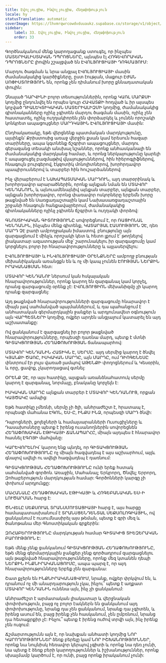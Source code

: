 ```yaml
---
title: Էվոլյուցիա, Ինվոլյուցիա, Հեղափոխություն
locale: hy
statusTranslation: automatic
coverImage: https://lhvmrqwrcowdvduuaukz.supabase.co/storage/v1/object/public/strapi-uploads/small_cover-educacion-fundamental.webp-2d51a7828a2b1309555be27f7e2a61a0.webp
sidebar:
    label: 33. Էվոլյուցիա, Ինվոլյուցիա, Հեղափոխություն
    order: 33
---
```

Գործնականում մենք կարողացանք ստուգել, որ ինչպես ՄԱՏԵՐԻԱԼԻՍՏԱԿԱՆ ԴՊՐՈՑՆԵՐԸ, այնպես էլ ՀՈԳԵՎՈՐԱԿԱՆ ԴՊՐՈՑՆԵՐԸ լիովին շշալցված են ԷՎՈԼՅՈՒՑԻԱՅԻ ԴՈԳՄԱՅՈՒՄ:

Մարդու ծագման և նրա անցյալ ԷՎՈԼՅՈՒՑԻԱՅԻ մասին ժամանակակից կարծիքները, ըստ էության, մաքուր ԷԺԱՆ ՍՈՓԻՍՏՈՒԹՅՈՒՆ են, որոնք չեն դիմանում խորը քննադատական փուլին:

Չնայած ԴԱՐՎԻՆԻ բոլոր տեսություններին, որոնք ԿԱՌԼ ՄԱՐՔՍԻ կողմից ընդունվել են որպես կույր ՀԱՎԱՏՔԻ հոդված և իր այսպես կոչված ԴԻԱԼԵԿՏԻԿԱԿԱՆ ՄԱՏԵՐԻԱԼԻԶՄԻ կողմից, ժամանակակից գիտնականները ոչինչ չգիտեն մարդու ծագման մասին, ոչինչ չեն հաստատել, ոչինչ ուղղակիորեն չեն փորձարկել և չունեն որոշակի կոնկրետ ապացույցներ ՄԱՐԴԿԱՅԻՆ ԷՎՈԼՅՈՒՑԻԱՅԻ մասին:

Ընդհակառակը, եթե վերցնենք պատմական մարդկությունը, այսինքն՝ Քրիստոսից առաջ վերջին քսան կամ երեսուն հազար տարիները, ապա կգտնենք ճշգրիտ ապացույցներ, մարդու գերազանց տեսակի անսխալ նշաններ, որոնք անհասկանալի են ժամանակակից մարդկանց համար, և որոնց ներկայությունը կարելի է ապացուցել բազմաթիվ վկայություններով, հին հիերոգլիֆներով, հնագույն բուրգերով, էկզոտիկ մոնոլիտներով, խորհրդավոր պապիրուսներով և տարբեր հին հուշարձաններով:

Ինչ վերաբերում է ՆԱԽԱՊԱՏՄԱԿԱՆ ՄԱՐԴՈՒՆ, այդ տարօրինակ և խորհրդավոր արարածներին, որոնք այնքան նման են ՄՏԱՎՈՐ ԿԵՆԴԱՆՈՒՆ, և այնուամենայնիվ այնքան տարբեր, այնքան տարբեր, այնքան խորհրդավոր, որոնց փառավոր ոսկորները երբեմն խորը թաքնված են Սառցադաշտային կամ Նախասառցադաշտային շրջանի հնագույն հանքավայրերում, ժամանակակից գիտնականները ոչինչ չգիտեն ճշգրիտ և ուղղակի փորձով:

ԳՆՈՍՏԻԿԱԿԱՆ ԳԻՏՈՒԹՅՈՒՆԸ սովորեցնում է, որ ՌԱՑԻՈՆԱԼ ԿԵՆԴԱՆԻՆ, ինչպես մենք գիտենք, ԿԱՏԱՐՅԱԼ ԷԱՍՈՒԹՅՈՒՆ ՉԷ, դեռ ՄԱՐԴ ՉԷ բառի ամբողջական իմաստով. բնությունը այն զարգացնում է մինչև որոշակի կետ և հետո լքում է՝ թողնելով լիակատար ազատության մեջ՝ շարունակելու իր զարգացումը կամ կորցնելու բոլոր իր հնարավորությունները և այլասերվելու:

ԷՎՈԼՅՈՒՑԻԱՅԻ և ԻՆՎՈԼՅՈՒՑԻԱՅԻ ՕՐԵՆՔՆԵՐԸ ամբողջ բնության մեխանիկական առանցքն են և ոչ մի կապ չունեն ԷՈՒԹՅԱՆ ՆԵՐՔԻՆ ԻՐԱԿԱՆԱՑՄԱՆ հետ:

ՄՏԱՎՈՐ ԿԵՆԴԱՆՈՒ ներսում կան հսկայական հնարավորություններ, որոնք կարող են զարգանալ կամ կորչել, դրանց զարգացումը օրենք չէ: ԷՎՈԼՅՈՒՑԻՈՆ մեխանիզմը չի կարող դրանք զարգացնել:

Այդ թաքնված հնարավորությունների զարգացումը հնարավոր է միայն լավ սահմանված պայմաններում, և դա պահանջում է անհատական գերմարդկային ջանքեր և արդյունավետ օգնություն այն ՎԱՐՊԵՏՆԵՐԻ կողմից, ովքեր արդեն անցյալում կատարել են այդ աշխատանքը:

Ով ցանկանում է զարգացնել իր բոլոր թաքնված հնարավորությունները, որպեսզի դառնա մարդ, պետք է մտնի ԳԻՏԱԿՑՈՒԹՅԱՆ ՀԵՂԱՓՈԽՈՒԹՅԱՆ ճանապարհով:

ՄՏԱՎՈՐ ԿԵՆԴԱՆԻՆ ՀԱՏԻԿՆ Է, ՍԵՐՄԸ. այդ սերմից կարող է ծնվել ԿՅԱՆՔԻ ԾԱՌԸ, ԻՍԿԱԿԱՆ ՄԱՐԴԸ, այն ՄԱՐԴԸ, ում ԴԻՈԳԵՆԵՍԸ փնտրում էր լույս վառած լամպով ԱԹԵՆՔԻ փողոցներում և Կեսօրին, և որը, ցավոք, չկարողացավ գտնել:

ՕՐԵՆՔ ՉԷ, որ այս հատիկը, այսքան առանձնահատուկ սերմը կարող է զարգանալ, նորմալը, բնականը կորչելն է:

ԻՍԿԱԿԱՆ ՄԱՐԴԸ այնքան տարբեր է ՄՏԱՎՈՐ ԿԵՆԴԱՆՈՒՑ, որքան ԿԱՅԾԱԿԸ ամպից:

Եթե հատիկը չմեռնի, սերմը չի ծլի, անհրաժեշտ է, հրատապ է, որպեսզի մահանա ԷԳՈՆ, ԵՍ-Ը, ԻՆՔՍ ԻՆՁ, որպեսզի ՄԱՐԴ ծնվի:

Դպրոցների, քոլեջների և համալսարանների Ուսուցիչները և Դասախոսները պետք է իրենց ուսանողներին սովորեցնեն ՀԵՂԱՓՈԽԱԿԱՆ ԷԹԻԿԱՅԻ ՃԱՆԱՊԱՐՀԸ, միայն այդպես է հնարավոր հասնել ԷԳՈՅԻ մահվանը:

ԿԱՐԵՎՈՐԵԼՈՎ՝ կարող ենք պնդել, որ ԳԻՏԱԿՑՈՒԹՅԱՆ ՀԵՂԱՓՈԽՈՒԹՅՈՒՆԸ ոչ միայն հազվադեպ է այս աշխարհում, այլև գնալով ավելի ու ավելի հազվադեպ է դառնում:

ԳԻՏԱԿՑՈՒԹՅԱՆ ՀԵՂԱՓՈԽՈՒԹՅՈՒՆԸ ունի երեք հստակ սահմանված գործոն. Առաջին, Մահանալ; Երկրորդ, Ծնվել; Երրորդ, Զոհաբերություն մարդկության համար: Գործոնների կարգը չի փոխում արդյունքը:

ՄԱՀԱՆԱԼԸ ՀԵՂԱՓՈԽԱԿԱՆ ԷԹԻԿԱՅԻ և ՀՈԳԵԲԱՆԱԿԱՆ ԵՍ-Ի ԼՈՒԾԱՐՄԱՆ հարց է:

ԾՆՎԵԼԸ ՍԵՔՍՈՒԱԼ ՏՐԱՆՍՄՈՒՏԱՑԻԱՅԻ հարց է, այս հարցը համապատասխանում է ՏՐԱՆՍՑԵՆԴԵՆՏԱԼ ՍԵՔՍՈԼՈԳԻԱՅԻՆ, ով ցանկանում է ուսումնասիրել այս թեման, պետք է գրի մեզ և ծանոթանա մեր Գնոստիկական գրքերին:

ԶՈՀԱԲԵՐՈՒԹՅՈՒՆԸ մարդկության համար ԳԻՏԱԿԻՑ ՏԻԵԶԵՐԱԿԱՆ ԲԱՐՈՒԹՅՈՒՆ Է:

Եթե մենք չենք ցանկանում ԳԻՏԱԿՑՈՒԹՅԱՆ ՀԵՂԱՓՈԽՈՒԹՅՈՒՆԸ, եթե մենք գերմարդկային ջանքեր չենք գործադրում զարգացնելու այն թաքնված հնարավորությունները, որոնք մեզ կտանեն դեպի ՆԵՐՔԻՆ ԻՆՔՆԻՐԱԿԱՆԱՑՈՒՄԸ, ապա պարզ է, որ այդ հնարավորությունները երբեք չեն զարգանա:

Շատ քչերն են ԻՆՔՆԻՐԱԿԱՆԱՑՎՈՒՄ, նրանք, ովքեր փրկվում են, և դրանում ոչ մի անարդարություն չկա, ինչու՞ պետք է աղքատ ՄՏԱՎՈՐ ԿԵՆԴԱՆԻՆ ունենա այն, ինչ չի ցանկանում:

Անհրաժեշտ է արմատական լիակատար և վերջնական փոփոխություն, բայց ոչ բոլոր էակներն են ցանկանում այդ փոփոխությունը, նրանք դա չեն ցանկանում, նրանք դա չգիտեն, և իրենց ասում են, բայց իրենք չեն հասկանում, չեն ըմբռնում, նրանց դա հետաքրքիր չէ: Ինչու՞ պետք է իրենց ուժով տրվի այն, ինչ իրենք չեն ուզում:

Ճշմարտությունն այն է, որ նախքան անհատի կողմից ՆՈՐ ԿԱՐՈՂՈՒԹՅՈՒՆՆԵՐ ձեռք բերելը կամ ՆՈՐ ԻՇԽԱՆՈՒԹՅՈՒՆՆԵՐ, որոնք նա նույնիսկ հեռավոր կերպով չգիտի և որոնք նա դեռ չունի, նա պետք է ձեռք բերի կարողություններ և իշխանություններ, որոնք սխալմամբ կարծում է, որ ունի, բայց որոնք իրականում չունի:


